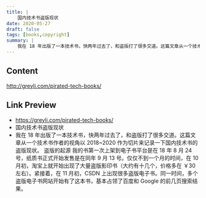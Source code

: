 ```yaml
---
title: |
    国内技术书盗版现状
date: 2020-05-27
draft: false
tags: [books,copyright]
summary: |
    我在 18 年出版了一本技术书，快两年过去了，和盗版打了很多交道。这篇文章从一个技术书作者的视角以 2018~2020 作为切片来记录一下国内技术书的盗版现状。 盗版的起源 我的书第一次上架到电子书平台是在 18 年 8 月 24 号，纸质书正式开始发售是在同年 9 月 13 号。仅仅不到一个月的时间，在 10 月初，淘宝上就开始出现了大量盗版影印书（大约有十几个，价格多在 ￥30 左右）。
---
```


## Content

http://greyli.com/pirated-tech-books/

## Link Preview

- https://greyli.com/pirated-tech-books/
- 国内技术书盗版现状
- 我在 18 年出版了一本技术书，快两年过去了，和盗版打了很多交道。这篇文章从一个技术书作者的视角以 2018~2020 作为切片来记录一下国内技术书的盗版现状。 盗版的起源 我的书第一次上架到电子书平台是在 18 年 8 月 24 号，纸质书正式开始发售是在同年 9 月 13 号。仅仅不到一个月的时间，在 10 月初，淘宝上就开始出现了大量盗版影印书（大约有十几个，价格多在 ￥30 左右）。紧接着，在 11 月初，CSDN 上出现很多盗版电子书。同一时间，多个盗版电子书网站开始有了这本书，基本占领了百度和 Google 的前几页搜索结果。
